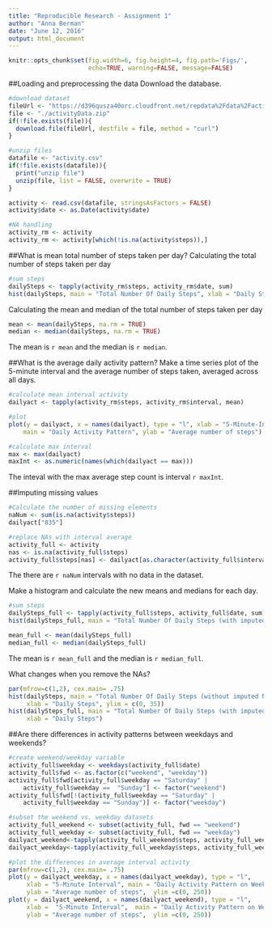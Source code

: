 ```yaml
---
title: "Reproducible Research - Assignment 1"
author: "Anna Berman"
date: "June 12, 2016"
output: html_document
---
```


```r
knitr::opts_chunk$set(fig.width=6, fig.height=4, fig.path='Figs/',
                      echo=TRUE, warning=FALSE, message=FALSE)
```

##Loading and preprocessing the data
Download the database. 

```r
#download dataset
fileUrl <- "https://d396qusza40orc.cloudfront.net/repdata%2Fdata%2Factivity.zip"
file <- "./activityData.zip"
if(!file.exists(file)){
  download.file(fileUrl, destfile = file, method = "curl")
}

#unzip files
datafile <- "activity.csv"
if(!file.exists(datafile)){
  print("unzip file")
  unzip(file, list = FALSE, overwrite = TRUE)
}

activity <- read.csv(datafile, stringsAsFactors = FALSE)
activity$date <- as.Date(activity$date)

#NA handling
activity_rm <- activity
activity_rm <- activity[which(!is.na(activity$steps)),]
```

##What is mean total number of steps taken per day?
Calculating the total number of steps taken per day
```r
#sum steps
dailySteps <- tapply(activity_rm$steps, activity_rm$date, sum)
hist(dailySteps, main = "Total Number Of Daily Steps", xlab = "Daily Steps")
```


Calculating the mean and median of the total number of steps taken per day
```r
mean <- mean(dailySteps, na.rm = TRUE)
median <- median(dailySteps, na.rm = TRUE)
```
The mean is `r mean` and the median is `r median`. 

##What is the average daily activity pattern?
Make a time series plot of the 5-minute interval and the average number of steps taken, averaged across all days.
```r
#calculate mean interval activity
dailyact <- tapply(activity_rm$steps, activity_rm$interval, mean)

#plot
plot(y = dailyact, x = names(dailyact), type = "l", xlab = "5-Minute-Interval", 
    main = "Daily Activity Pattern", ylab = "Average number of steps")

#calculate max interval
max <- max(dailyact)
maxInt <- as.numeric(names(which(dailyact == max)))
```
The inteval with the max average step count is interval `r maxInt`.

##Imputing missing values

```r
#Calculate the number of missing elements
naNum <- sum(is.na(activity$steps))
dailyact["835"]

#replace NAs with interval average
activity_full <- activity
nas <- is.na(activity_full$steps)
activity_full$steps[nas] <- dailyact[as.character(activity_full$interval[nas])]
```
The there are `r naNum` intervals with no data in the dataset.

Make a histogram and calculate the new means and medians for each day.
```r
#sum steps
dailySteps_full <- tapply(activity_full$steps, activity_full$date, sum)
hist(dailySteps_full, main = "Total Number Of Daily Steps (with imputed NAs)", xlab = "Daily Steps")

mean_full <- mean(dailySteps_full)
median_full <- median(dailySteps_full)
```
The mean is `r mean_full` and the median is `r median_full`. 

What changes when you remove the NAs?
```r
par(mfrow=c(1,2), cex.main= .75)
hist(dailySteps, main = "Total Number Of Daily Steps (without imputed NAs)", 
     xlab = "Daily Steps", ylim = c(0, 35))
hist(dailySteps_full, main = "Total Number Of Daily Steps (with imputed NAs)",
     xlab = "Daily Steps")
```

##Are there differences in activity patterns between weekdays and weekends?
```r
#create weekend/weekday variable
activity_full$weekday <- weekdays(activity_full$date)
activity_full$fwd <- as.factor(c("weekend", "weekday"))
activity_full$fwd[activity_full$weekday == "Saturday" | 
    activity_full$weekday ==  "Sunday"] <- factor("weekend")
activity_full$fwd[!(activity_full$weekday == "Saturday" | 
    activity_full$weekday == "Sunday")] <- factor("weekday")

#subset the weekend vs. weekday datasets
activity_full_weekend <- subset(activity_full, fwd == "weekend") 
activity_full_weekday <- subset(activity_full, fwd == "weekday") 
dailyact_weekend<-tapply(activity_full_weekend$steps, activity_full_weekend$interval, mean)
dailyact_weekday<-tapply(activity_full_weekday$steps, activity_full_weekday$interval, mean)

#plot the differences in average interval activity
par(mfrow=c(1,2), cex.main= .75)
plot(y = dailyact_weekday, x = names(dailyact_weekday), type = "l", 
     xlab = "5-Minute Interval", main = "Daily Activity Pattern on Weekdays", 
     ylab = "Average number of steps",  ylim =c(0, 250))
plot(y = dailyact_weekend, x = names(dailyact_weekend), type = "l", 
     xlab =  "5-Minute Interval",  main = "Daily Activity Pattern on Weekends", 
     ylab = "Average number of steps",  ylim =c(0, 250))
```

